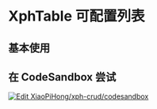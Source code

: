 
# XphTable 可配置列表

## 基本使用

<ExpandDemoWrapper rawStr={tableRaw}>
  <Table />
</ExpandDemoWrapper>

<TXphTablePropsApi />

## 在 CodeSandbox 尝试

[![Edit XiaoPiHong/xph-crud/codesandbox](https://codesandbox.io/static/img/play-codesandbox.svg)](https://codesandbox.io/p/github/XiaoPiHong/xph-crud/codesandbox?embed=1&file=%2Fexamples%2Froutes%2Findex.tsx)
